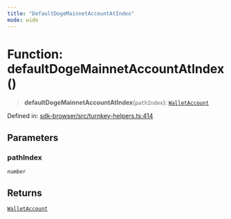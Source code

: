 ```yaml
---
title: "DefaultDogeMainnetAccountAtIndex"
mode: wide
---
```

  
# Function: defaultDogeMainnetAccountAtIndex()

> **defaultDogeMainnetAccountAtIndex**(`pathIndex`): [`WalletAccount`](../WalletAccount/readme)

Defined in: [sdk-browser/src/turnkey-helpers.ts:414](https://github.com/tkhq/sdk/blob/94193410cf3571aa019a0b9408107eeb43e39e16/packages/sdk-browser/src/turnkey-helpers.ts#L414)

## Parameters

### pathIndex

`number`

## Returns

[`WalletAccount`](../WalletAccount/readme)
